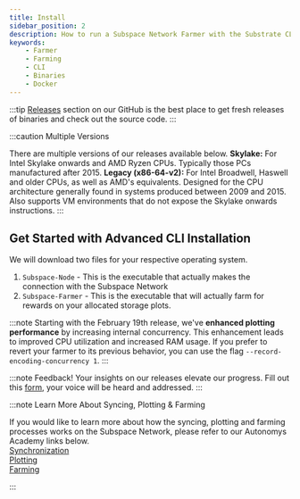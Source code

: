 ```yaml
---
title: Install
sidebar_position: 2
description: How to run a Subspace Network Farmer with the Substrate CLI
keywords:
    - Farmer
    - Farming
    - CLI
    - Binaries
    - Docker
---
```



:::tip 
[Releases](https://github.com/subspace/subspace/releases) section on our GitHub is the best place to get fresh releases of binaries and check out the source code.
:::

:::caution Multiple Versions

There are multiple versions of our releases available below. 
 **Skylake:** For Intel Skylake onwards and AMD Ryzen CPUs. Typically those PCs manufactured after 2015.
 **Legacy (x86-64-v2):** For Intel Broadwell, Haswell and older CPUs, as well as AMD's equivalents. Designed for the CPU  architecture generally found in systems produced between 2009 and 2015. Also supports VM environments that do not expose the Skylake onwards instructions.
:::


## Get Started with Advanced CLI Installation

We will download two files for your respective operating system.
1. `Subspace-Node` - This is the executable that actually makes the connection with the Subspace Network
2. `Subspace-Farmer` - This is the executable that will actually farm for rewards on your allocated storage plots.

:::note
Starting with the February 19th release, we've **enhanced plotting performance** by increasing internal concurrency. This enhancement leads to improved CPU utilization and increased RAM usage. If you prefer to revert your farmer to its previous behavior, you can use the flag `--record-encoding-concurrency 1`.
:::

<Tabs groupId="OS">

<TabItem value="windows" label="🖼️ Windows" default>
<WindowsPage />
</TabItem>

<TabItem value="macos" label="🍎macOS" default>
<MacOSPage />
</TabItem>

<TabItem value="linux" label="🐧Ubuntu">
<LinuxPage />
</TabItem>

<TabItem value="docker" label="🐋 Docker" default>
<DockerPage />
</TabItem>

<TabItem value="systemd_service" label="🤖 Service (Linux)">
<SystemDPage />
</TabItem>

<TabItem value="source" label="⚙️ Build from Source" >
<SourcePage />
</TabItem>
</Tabs>

:::note Feedback!
Your insights on our releases elevate our progress. Fill out this [form](https://subspace.typeform.com/to/tRe4Z0uI), your voice will be heard and addressed.
:::

:::note Learn More About Syncing, Plotting & Farming

If you would like to learn more about how the syncing, plotting and farming processes works on the Subspace Network, please refer to our Autonomys Academy links below. <br />
[Synchronization](https://academy.autonomys.net/subspace-protocol/network-architecture/networking-protocols#synchronization) <br />
[Plotting](https://academy.autonomys.net/subspace-protocol/consensus/proof-of-archival-storage/plotting) <br />
[Farming](https://academy.autonomys.net/subspace-protocol/consensus/proof-of-archival-storage/farming) <br />

:::
